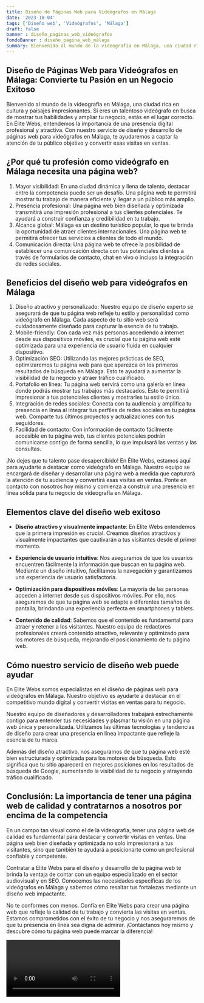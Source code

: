 ```yaml
---
title: Diseño de Páginas Web para Videógrafos en Málaga
date: '2023-10-04'
tags: ['Diseño web', 'Videógrafos', 'Málaga']
draft: false
banner : diseño_paginas_web_videógrafos
fondoBanner : diseño_pagina_web_málaga
summary: Bienvenido al mundo de la videografía en Málaga, una ciudad rica en cultura y paisajes impresionantes. Si eres un talentoso videógrafo en busca de mostrar tus habilidades y ampliar tu negocio, estás en el lugar correcto. En Élite Webs, entendemos la importancia de una presencia digital profesional y atractiva. Con nuestro servicio de diseño y desarrollo de páginas web para videógrafos en Málaga, te ayudaremos a captar la atención de tu público objetivo y convertir esas visitas en ventas.
---
```


## Diseño de Páginas Web para Videógrafos en Málaga: Convierte tu Pasión en un Negocio Exitoso

Bienvenido al mundo de la videografía en Málaga, una ciudad rica en cultura y paisajes impresionantes. Si eres un talentoso videógrafo en busca de mostrar tus habilidades y ampliar tu negocio, estás en el lugar correcto. En Élite Webs, entendemos la importancia de una presencia digital profesional y atractiva. Con nuestro servicio de diseño y desarrollo de páginas web para videógrafos en Málaga, te ayudaremos a captar la atención de tu público objetivo y convertir esas visitas en ventas.

## ¿Por qué tu profesión como videógrafo en Málaga necesita una página web?

1. Mayor visibilidad: En una ciudad dinámica y llena de talento, destacar entre la competencia puede ser un desafío. Una página web te permitirá mostrar tu trabajo de manera eficiente y llegar a un público más amplio.
2. Presencia profesional: Una página web bien diseñada y optimizada transmitirá una impresión profesional a tus clientes potenciales. Te ayudará a construir confianza y credibilidad en tu trabajo.
3. Alcance global: Málaga es un destino turístico popular, lo que te brinda la oportunidad de atraer clientes internacionales. Una página web te permitirá ofrecer tus servicios a clientes de todo el mundo.
4. Comunicación directa: Una página web te ofrece la posibilidad de establecer una comunicación directa con tus potenciales clientes a través de formularios de contacto, chat en vivo o incluso la integración de redes sociales.

## Beneficios del diseño web para videógrafos en Málaga

1. Diseño atractivo y personalizado: Nuestro equipo de diseño experto se asegurará de que tu página web refleje tu estilo y personalidad como videógrafo en Málaga. Cada aspecto de tu sitio web será cuidadosamente diseñado para capturar la esencia de tu trabajo.
2. Mobile-friendly: Con cada vez más personas accediendo a internet desde sus dispositivos móviles, es crucial que tu página web esté optimizada para una experiencia de usuario fluida en cualquier dispositivo.
3. Optimización SEO: Utilizando las mejores prácticas de SEO, optimizaremos tu página web para que aparezca en los primeros resultados de búsqueda en Málaga. Esto te ayudará a aumentar la visibilidad de tu negocio y atraer tráfico cualificado.
4. Portafolio en línea: Tu página web servirá como una galería en línea donde podrás mostrar tus trabajos más destacados. Esto te permitirá impresionar a tus potenciales clientes y mostrarles tu estilo único.
5. Integración de redes sociales: Conecta con tu audiencia y amplifica tu presencia en línea al integrar tus perfiles de redes sociales en tu página web. Comparte tus últimos proyectos y actualizaciones con tus seguidores.
6. Facilidad de contacto: Con información de contacto fácilmente accesible en tu página web, tus clientes potenciales podrán comunicarse contigo de forma sencilla, lo que impulsará las ventas y las consultas.

¡No dejes que tu talento pase desapercibido! En Élite Webs, estamos aquí para ayudarte a destacar como videógrafo en Málaga. Nuestro equipo se encargará de diseñar y desarrollar una página web a medida que capturará la atención de tu audiencia y convertirá esas visitas en ventas. Ponte en contacto con nosotros hoy mismo y comienza a construir una presencia en línea sólida para tu negocio de videografía en Málaga.

<GifSeo />

<Cta />

## Elementos clave del diseño web exitoso

- **Diseño atractivo y visualmente impactante**: En Elite Webs entendemos que la primera impresión es crucial. Creamos diseños atractivos y visualmente impactantes que cautivarán a tus visitantes desde el primer momento.

- **Experiencia de usuario intuitiva**: Nos aseguramos de que los usuarios encuentren fácilmente la información que buscan en tu página web. Mediante un diseño intuitivo, facilitamos la navegación y garantizamos una experiencia de usuario satisfactoria.

- **Optimización para dispositivos móviles**: La mayoría de las personas acceden a internet desde sus dispositivos móviles. Por ello, nos aseguramos de que tu página web se adapte a diferentes tamaños de pantalla, brindando una experiencia perfecta en smartphones y tablets.

- **Contenido de calidad**: Sabemos que el contenido es fundamental para atraer y retener a los visitantes. Nuestro equipo de redactores profesionales creará contenido atractivo, relevante y optimizado para los motores de búsqueda, mejorando el posicionamiento de tu página web.

## Cómo nuestro servicio de diseño web puede ayudar

En Elite Webs somos especialistas en el diseño de páginas web para videógrafos en Málaga. Nuestro objetivo es ayudarte a destacar en el competitivo mundo digital y convertir visitas en ventas para tu negocio.

Nuestro equipo de diseñadores y desarrolladores trabajará estrechamente contigo para entender tus necesidades y plasmar tu visión en una página web única y personalizada. Utilizamos las últimas tecnologías y tendencias de diseño para crear una presencia en línea impactante que refleje la esencia de tu marca.

Además del diseño atractivo, nos aseguramos de que tu página web esté bien estructurada y optimizada para los motores de búsqueda. Esto significa que tu sitio aparecerá en mejores posiciones en los resultados de búsqueda de Google, aumentando la visibilidad de tu negocio y atrayendo tráfico cualificado.

## Conclusión: La importancia de tener una página web de calidad y contratarnos a nosotros por encima de la competencia

En un campo tan visual como el de la videografía, tener una página web de calidad es fundamental para destacar y convertir visitas en ventas. Una página web bien diseñada y optimizada no solo impresionará a tus visitantes, sino que también te ayudará a posicionarte como un profesional confiable y competente.

Contratar a Elite Webs para el diseño y desarrollo de tu página web te brinda la ventaja de contar con un equipo especializado en el sector audiovisual y en SEO. Conocemos las necesidades específicas de los videógrafos en Málaga y sabemos cómo resaltar tus fortalezas mediante un diseño web impactante.

No te conformes con menos. Confía en Elite Webs para crear una página web que refleje la calidad de tu trabajo y convierta las visitas en ventas. Estamos comprometidos con el éxito de tu negocio y nos aseguraremos de que tu presencia en línea sea digna de admirar. ¡Contáctanos hoy mismo y descubre cómo tu página web puede marcar la diferencia!

<Video />

<CtaBot job='Videógrafos' city='Málaga'/>

<Gmaps query='Málaga+españa+maps' />